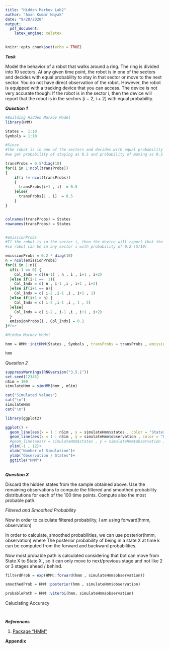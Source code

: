 ```yaml
---
title: "Hidden Markov Lab2"
author: "Aman Kumar Nayak"
date: "9/20/2020"
output: 
  pdf_document:
    latex_engine: xelatex
---
```


```r
knitr::opts_chunk$set(echo = TRUE)
```


***Task***

Model the behavior of a robot that walks around a ring. The ring is divided into 10 sectors. At any given time point, the robot is in one of the sectors and decides with equal probability to stay in that sector or move to the next sector. You do not have direct observation of the robot. However, the robot is equipped with a tracking device that you can access. The device is not very accurate though: If the robot is in the sector i, then the device will report that the robot is in the sectors [i − 2, i + 2] with equal probability.


***Question 1***

```r
#Building Hidden Markov Model 
library(HMM)

States =  1:10
Symbols = 1:10

#Since 
#the robot is in one of the sectors and decides with equal probability to stay in that sector or move to the next sector.
#we get probability of staying as 0.5 and probability of moving as 0.5

transProbs = 0.5*diag(10) 
for(i in 1:ncol(transProbs))
{
    if(i != ncol(transProbs))
    {
      transProbs[i+1 , i]  = 0.5
    }else{
      transProbs[1 , i]  = 0.5
    }
}


colnames(transProbs) = States
rownames(transProbs) = States


#emissionProbs
#If the robot is in the sector i, then the device will report that the robot is in the sectors [i − 2, i + 2] with equal probability.
#so robot can be in any sector i with probability of 0.2 (5/10)

emissionProbs = 0.2 * diag(10)
n = ncol(emissionProbs)
for(i in 1:n){
  if(i-1 == 0) {
    Col_Indx = c((n-1) , n , i , i+1 , i+2)
  }else if(i-1 ==  1){
    Col_Indx = c( n , i-1 ,i , i+1 , i+2)
  }else if(i+1 == n){
    Col_Indx = c( i-2 ,i-1 ,i , i+1 , 1)
  }else if(i+1 > n) {
    Col_Indx = c( i-2 ,i-1 ,i , 1 , 2)
  }else{
    Col_Indx = c( i-2 , i-1 ,i , i+1 , i+2)
  }
  emissionProbs[i , Col_Indx] = 0.2
}#for

```


```r
#Hidden Markov Model

hmm = HMM::initHMM(States , Symbols , transProbs = transProbs , emissionProbs = emissionProbs)

hmm

```
*Question 2*
```r
suppressWarnings(RNGversion("3.5.1"))
set.seed(12345)
nSim = 100
simulateHmm = simHMM(hmm , nSim)
```

```r

cat("Simulated Values")
cat("\n")
simulateHmm
cat("\n")
```

```r
library(ggplot2)

ggplot() + 
  geom_line(aes(x = 1 : nSim , y = simulateHmm$states , color = "States"))+
  geom_line(aes(x = 1 : nSim , y = simulateHmm$observation , color = "Observations"))+
  #geom_line(aes(x = simulateHmm$states , y = simulateHmm$observation , color = "Observations"))+
  ylim(-1 , 12)+
  xlab("Number of Simulation")+
  ylab("Observation / States")+
  ggtitle("HMM")
  
```

***Question 3***

Discard the hidden states from the sample obtained above. Use the remaining observations to compute the filtered and smoothed probability distributions for each of the 100 time points. Compute also the most probable path.

*Filtered and Smoothed Probability*

Now in order to calculate filtered probability, I am using forward(hmm, observation)

In order to calculate, smoothed probabilities, we can use posterior(hmm, observation) where The posterior probability of being in a state X at time k can be computed from the forward and backward probabilities.

Now most probable path is calculated considering that bot can move from State X to State X \pm 1 , so it can only move to next/previous stage and not like 2 or 3 stages ahead / behind. 

```r

filterdProb = exp(HMM::forward(hmm , simulateHmm$observation))

smoothedProb = HMM::posterior(hmm , simulateHmm$observation)

probablePath = HMM::viterbi(hmm, simulateHmm$observation)

```

Caluclating Accuracy 

```r



```


```r

```

***References***

1. [Package "HMM"](https://cran.r-project.org/web/packages/HMM/HMM.pdf)


**Appendix**
```r
```